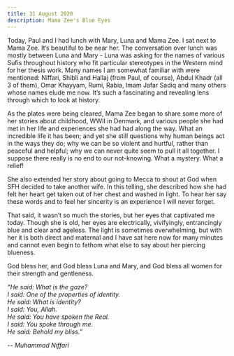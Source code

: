 ```yaml
---
title: 31 August 2020
description: Mama Zee's Blue Eyes
---
```


Today, Paul and I had lunch with Mary, Luna and Mama Zee. I sat next to Mama Zee. It’s beautiful to be near her. The conversation over lunch was mostly between Luna and Mary - Luna was asking for the names of various Sufis throughout history who fit particular stereotypes in the Western mind for her thesis work. Many names I am somewhat familiar with were mentioned: Niffari, Shibli and Hallaj (from Paul, of course), Abdul Khadr (all 3 of them), Omar Khayyam, Rumi, Rabia, Imam Jafar Sadiq and many others whose names elude me now. It’s such a fascinating and revealing lens through which to look at history.

As the plates were being cleared, Mama Zee began to share some more of her stories about childhood, WWII in Denmark, and various people she had met in her life and experiences she had had along the way. What an incredible life it has been; and yet she still questions why human beings act in the ways they do; why we can be so violent and hurtful, rather than peaceful and helpful; why we can never quite seem to pull it all together. I suppose there really is no end to our not-knowing. What a mystery. What a relief!

She also extended her story about going to Mecca to shout at God when SFH decided to take another wife. In this telling, she described how she had felt her heart get taken out of her chest and washed in light. To hear her say these words and to feel her sincerity is an experience I will never forget.

That said, it wasn’t so much the stories, but her eyes that captivated me today. Though she is old, her eyes are electrically, vivifyingly, entrancingly blue and clear and ageless. The light is sometimes overwhelming, but with her it is both direct and maternal and I have sat here now for many minutes and cannot even begin to fathom what else to say about her piercing blueness.

God bless her, and God bless Luna and Mary, and God bless all women for their strength and gentleness.

*“He said: What is the gaze? \
I said: One of the properties of identity. \
He said: What is identity? \
I said: You, Allah. \
He said: You have spoken the Real. \
I said: You spoke through me. \
He said: Behold my bliss.”*

*-- Muhammad Niffari*
